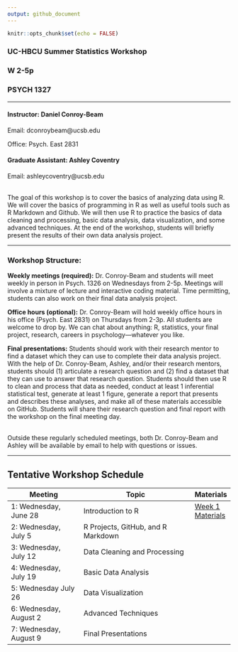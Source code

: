 ```yaml
---
output: github_document
---
```


```r
knitr::opts_chunk$set(echo = FALSE)
```

### UC-HBCU Summer Statistics Workshop
### W 2-5p
### PSYCH 1327

***

#### Instructor: Daniel Conroy-Beam
Email: dconroybeam@ucsb.edu

Office: Psych. East 2831

#### Graduate Assistant: Ashley Coventry
Email: ashleycoventry@ucsb.edu

<br>
The goal of this workshop is to cover the basics of analyzing data using R. We will cover the basics of programming in R as well as useful tools such as R Markdown and Github. We will then use R to practice the basics of data cleaning and processing, basic data analysis, data visualization, and some advanced techniques. At the end of the workshop, students will briefly present the results of their own data analysis project.

***

### Workshop Structure:

**Weekly meetings (required):** Dr. Conroy-Beam and students will meet weekly in person in Psych. 1326 on Wednesdays from 2-5p. Meetings will involve a mixture of lecture and interactive coding material. Time permitting, students can also work on their final data analysis project.

**Office hours (optional):** Dr. Conroy-Beam will hold weekly office hours in his office (Psych. East 2831) on Thursdays from 2-3p. All students are welcome to drop by. We can chat about anything: R, statistics, your final project, research, careers in psychology—whatever you like.

**Final presentations:** Students should work with their research mentor to find a dataset which they can use to complete their data analysis project. With the help of Dr. Conroy-Beam, Ashley, and/or their research mentors, students should (1) articulate a research question and (2) find a dataset that they can use to answer that research question. Students should then use R to clean and process that data as needed, conduct at least 1 inferential statistical test, generate at least 1 figure, generate a report that presents and describes these analyses, and make all of these materials accessible on GitHub. Students will share their research question and final report with the workshop on the final meeting day.

<br>
Outside these regularly scheduled meetings, both Dr. Conroy-Beam and Ashley will be available by email to help with questions or issues.

***

## Tentative Workshop Schedule

Meeting                 | Topic                              | Materials
----------------------- | -----------------------------------|----------
1: Wednesday, June 28   | Introduction to R                  | [Week 1 Materials](https://github.com/dconroybeam/SummerStats2023/tree/main/Week%201)
2: Wednesday, July 5    | R Projects, GitHub, and R Markdown |
3: Wednesday, July 12   | Data Cleaning and Processing       |
4: Wednesday, July 19   | Basic Data Analysis                |
5: Wednesday July 26    | Data Visualization                 |
6: Wednesday, August 2  | Advanced Techniques                |
7: Wednesday, August 9  | Final Presentations                |
